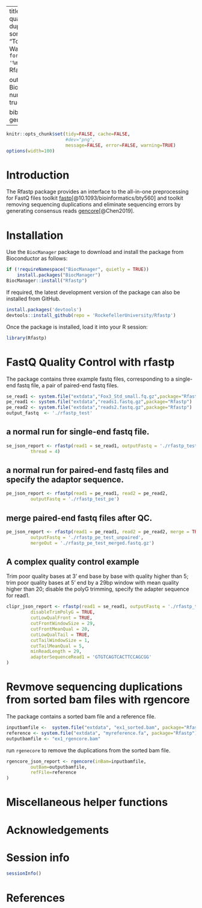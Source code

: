 
---
title: "Versatile fastq quality control toolkits and duplication removal for sorted bam files"
author: "Tom Carroll and Wei Wang"
date: "`r format(Sys.Date(), '%m/%d/%Y')`"
package: Rfastp

output:
  BiocStyle::html_document:
     number_sections: yes
     toc: true
vignette: >
  %\VignetteIndexEntry{Rfastp}
  %\VignetteEngine{knitr::rmarkdown}
  %\VignetteEncoding{UTF-8}
  %\usepackage[utf8]{inputenc}

bibliography: 
  - fastp.bib
  - gencore.bib
---
 
```r
knitr::opts_chunk$set(tidy=FALSE, cache=FALSE,
                      #dev="png",
                      message=FALSE, error=FALSE, warning=TRUE)
options(width=100)
```

# Introduction

The Rfastp package provides an interface to the all-in-one preprocessing for FastQ files toolkit [fastp](https://github.com/OpenGene/fastp)[@10.1093/bioinformatics/bty560] and toolkit removing sequencing duplications and eliminate sequencing errors by generating consensus reads [gencore](https://github.com/OpenGene/gencore)[@Chen2019].

# Installation

Use the `BiocManager` package to download and install the package from
Bioconductor as follows:

```r
if (!requireNamespace("BiocManager", quietly = TRUE))
    install.packages("BiocManager")
BiocManager::install("Rfastp")
```

If required, the latest development version of the package can also be installed
from GitHub.

```r
install.packages('devtools')
devtools::install_github(repo = 'RockefellerUniversity/Rfastp')
```

Once the package is installed, load it into your R session:

```r
library(Rfastp)
```


# FastQ Quality Control with rfastp

The package contains three example fastq files, corresponding to a single-end
fastq file, a pair of paired-end fastq files.
```r
se_read1 <- system.file("extdata","Fox3_Std_small.fq.gz",package="Rfastp")
pe_read1 <- system.file("extdata","reads1.fastq.gz",package="Rfastp")
pe_read2 <- system.file("extdata","reads2.fastq.gz",package="Rfastp")
output_fastq  <- './rfastp_test'
```

## a normal run for single-end fastq file. 

```r
se_json_report <- rfastp(read1 = se_read1, outputFastq = './rfastp_test_se',
         thread = 4)
```

## a normal run for paired-end fastq files and specify the adaptor sequence.
```r
pe_json_report <- rfastp(read1 = pe_read1, read2 = pe_read2,
         outputFastq = './rfastp_test_pe')
```

## merge paired-end fastq files after QC.

```r
pe_json_report <- rfastp(read1 = pe_read1, read2 = pe_read2, merge = TRUE,
         outputFastq = './rfastp_pe_test_unpaired',
         mergeOut = './rfastp_pe_test_merged.fastq.gz')
```

## A complex quality control example
Trim poor quality bases at 3' end base by base with quality higher than 5; trim poor quality bases at 5' end by a 29bp window with mean quality higher than 20; disable the polyG trimming, specify the adapter sequence for read1.
```r
clipr_json_report <- rfastp(read1 = se_read1, outputFastq = './rfastp_test_clipr',
         disableTrimPolyG = TRUE,
         cutLowQualFront = TRUE,
         cutFrontWindowSize = 29,
         cutFrontMeanQual = 20,
         cutLowQualTail = TRUE,
         cutTailWindowSize = 1,
         cutTailMeanQual = 5,
         minReadLength = 29,
         adapterSequenceRead1 = 'GTGTCAGTCACTTCCAGCGG'
)
```
# Revmove sequencing duplications from sorted bam files with rgencore
The package contains a sorted bam file and a reference file.
```r
inputbamfile <-  system.file("extdata", "ex1_sorted.bam", package="Rfastp")
reference <- system.file("extdata", "myreference.fa", package="Rfastp")
outputbamfile <- "ex1_rgencore.bam"
```
run `rgenecore` to remove the duplications from the sorted bam file.
```r
rgencore_json_report <- rgencore(inBam=inputbamfile,
         outBam=outputbamfile,
         refFile=reference
)
```

# Miscellaneous helper functions

# Acknowledgements

# Session info

```r
sessionInfo()
```

# References
